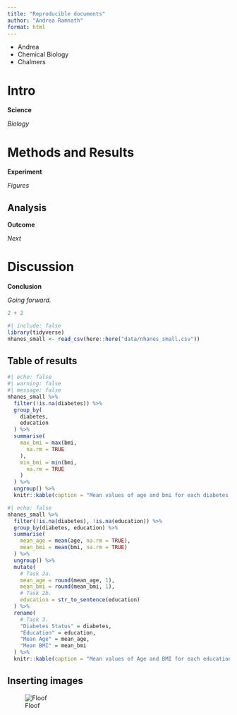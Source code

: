 ```yaml
---
title: "Reproducible documents"
author: "Andrea Ramnath"
format: html
---
```


- Andrea
- Chemical Biology
- Chalmers

# Intro

**Science**

*Biology*

# Methods and Results

**Experiment**

*Figures*

## Analysis

**Outcome**

*Next*

# Discussion

**Conclusion**

*Going forward.*

```r
2 + 2
```


```r
#| include: false
library(tidyverse)
nhanes_small <- read_csv(here::here("data/nhanes_small.csv"))
```

## Table of results

```r
#| echo: false
#| warning: false
#| message: false
nhanes_small %>%
  filter(!is.na(diabetes)) %>%
  group_by(
    diabetes,
    education
  ) %>%
  summarise(
    max_bmi = max(bmi,
      na.rm = TRUE
    ),
    min_bmi = min(bmi,
      na.rm = TRUE
    )
  ) %>%
  ungroup() %>%
  knitr::kable(caption = "Mean values of age and bmi for each diabetes and physical activity status.")
```

```r
#| echo: false
nhanes_small %>%
  filter(!is.na(diabetes), !is.na(education)) %>%
  group_by(diabetes, education) %>%
  summarise(
    mean_age = mean(age, na.rm = TRUE),
    mean_bmi = mean(bmi, na.rm = TRUE)
  ) %>%
  ungroup() %>%
  mutate(
    # Task 2a.
    mean_age = round(mean_age, 1),
    mean_bmi = round(mean_bmi, 1),
    # Task 2b.
    education = str_to_sentence(education)
  ) %>%
  rename(
    # Task 3.
    "Diabetes Status" = diabetes,
    "Education" = education,
    "Mean Age" = mean_age,
    "Mean BMI" = mean_bmi
  ) %>%
  knitr::kable(caption = "Mean values of Age and BMI for each education and diabetes status.")
```


## Inserting images
![Floof](Images/Malamute.jpeg){#fig-dog}


